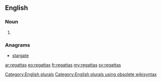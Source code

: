 ==English==

===Noun===
{{head|en}}

# {{plural of|regatta}}

===Anagrams===
* [[stargate#English|stargate]]

[[Category:English plurals]][[Category:English plurals using obsolete wikisyntax]]

[[ar:regattas]]
[[eo:regattas]]
[[fr:regattas]]
[[my:regattas]]
[[sv:regattas]]